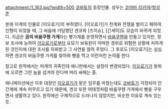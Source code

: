 attachment:/1_163.jpg?width=500
[[코바토]]의 등장인물. 성우는 [[코야마 리키야]]/[[방성준]]

본래 이계의 인물로 [이오료기]의 부하였다. [이오료기]가 천계와 전쟁을 벌이고 패하여 인형이 되었을 때, 그 싸움에 가담했던 겐코와 [즈이쇼], [긴세이]도 모습이 바뀌게 되었다. 지금은 '''곰의 바움쿠헨 가게'''라는 빵가게를 운영하면서 [[바움쿠헨]]을 만들고 있지만, 정보 조사에 능하여 [[이오료기]]로부터 요모기 보육원이 어떠한 경위로 위험한 상황에 처하게 된 것인지에 대한 조사를 의뢰받고 그 사연을 알려 주었다. 그 후로도 [이오료기]는 심심하면 겐코의 바움쿠헨 가게를 찾아와 빵을 먹고 이런저런 논의를 한다.

참고로 원작에서는 마계의 귀족인데 애니판에서는 설정이 변경되었다. [[이오료기]]가 왕위에 오르면 그런 놈을 섬겨야 한다며 머리 싸매는 중.

애니메이션에선 이후 대장인 [[이오료기]]가 맡은 임무를 마쳤는데도 [[코바토]]가 걱정되어 인간계에 계속 머무르고 있기 때문에, 겐코 또한 여태껏처럼 바움쿠헨 가게에서 빵을 구우면서 생활하고 있다. 원작에선 구체적으로 드러나지 않았지만, 비슷한 이유로 계속 있는 듯.
